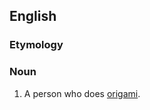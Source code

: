 ==English==

===Etymology===
{{suffix|origami|ist|lang=en}}

===Noun===
{{en-noun}}

# A person who does [[origami]].